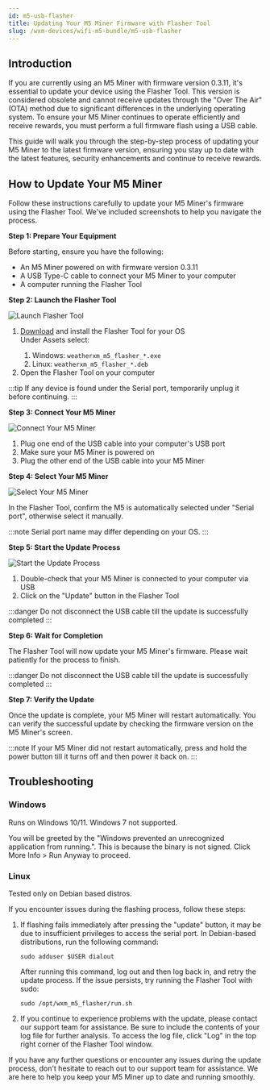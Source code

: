 ```yaml
---
id: m5-usb-flasher
title: Updating Your M5 Miner Firmware with Flasher Tool
slug: /wxm-devices/wifi-m5-bundle/m5-usb-flasher
---
```



<h2 id="introduction">Introduction</h2>
<p>If you are currently using an M5 Miner with firmware version 0.3.11, it's essential to update your device using the Flasher Tool. This version is considered obsolete and cannot receive updates through the "Over The Air" (OTA) method due to significant differences in the underlying operating system. To ensure your M5 Miner continues to operate efficiently and receive rewards, you must perform a full firmware flash using a USB cable.</p>
<p>This guide will walk you through the step-by-step process of updating your M5 Miner to the latest firmware version, ensuring you stay up to date with the latest features, security enhancements and continue to receive rewards.</p>
<h2 id="how-to-update-your-m5-miner">How to Update Your M5 Miner</h2>
<p>Follow these instructions carefully to update your M5 Miner's firmware using the Flasher Tool. We've included screenshots to help you navigate the process.</p>
<p><strong>Step 1: Prepare Your Equipment</strong></p>
<p>Before starting, ensure you have the following:</p>
<ul>
<li>An M5 Miner powered on with firmware version 0.3.11</li>
<li>A USB Type-C cable to connect your M5 Miner to your computer</li>
<li>A computer running the Flasher Tool</li>
</ul>

<p><strong>Step 2: Launch the Flasher Tool</strong></p>
<div class="explanation">
  <img src={useBaseUrl("img/wxm-devices/wifi-m5-bundle/usb-flasher-1.png")} alt="Launch Flasher Tool"/>
  <div>
    <ol>
    <li><a href="https://github.com/WeatherXM/m5_flasher/releases">Download</a> and install the Flasher Tool for your OS</li>
    Under Assets select:
    <ol>
        <li>Windows:  <code class="lang-bash">weatherxm_m5_flasher_*.exe</code></li>
        <li>Linux:  <code class="lang-bash">weatherxm_m5_flasher_*.deb</code></li>
    </ol>
    <li>Open the Flasher Tool on your computer</li>
    </ol>

:::tip
If any device is found under the Serial port, temporarily unplug it before continuing.
:::
  </div>
</div>


<p><strong>Step 3: Connect Your M5 Miner</strong></p>
<div class="explanation">
  <img src={useBaseUrl("img/wxm-devices/wifi-m5-bundle/usb-flasher-2.jpg")} alt="Connect Your M5 Miner"/>
  <ol>
  <li>Plug one end of the USB cable into your computer's USB port</li>
  <li>Make sure your M5 Miner is powered on</li>
  <li>Plug the other end of the USB cable into your M5 Miner</li>
  </ol>
</div>

<p><strong>Step 4: Select Your M5 Miner</strong></p>
<div class="explanation">
  <img src={useBaseUrl("img/wxm-devices/wifi-m5-bundle/usb-flasher-3.png")} alt="Select Your M5 Miner"/>
  <div>
    <p>In the Flasher Tool, confirm the M5 is automatically selected under "Serial port", otherwise select it manually.</p>

:::note
Serial port name may differ depending on your OS.
:::
  </div>
</div>


<p><strong>Step 5: Start the Update Process</strong></p>
<div class="explanation">
  <img src={useBaseUrl("img/wxm-devices/wifi-m5-bundle/usb-flasher-4.png")} alt="Start the Update Process"/>
  <div>
    <ol>
    <li>Double-check that your M5 Miner is connected to your computer via USB</li>
    <li>Click on the "Update" button in the Flasher Tool</li>
    </ol>

:::danger
Do not disconnect the USB cable till the update is successfully completed
:::
  </div>
</div>

<p><strong>Step 6: Wait for Completion</strong></p>
<p>The Flasher Tool will now update your M5 Miner's firmware. Please wait patiently for the process to finish.</p>

:::danger
Do not disconnect the USB cable till the update is successfully completed
:::

<p><strong>Step 7: Verify the Update</strong></p>
<p>Once the update is complete, your M5 Miner will restart automatically. You can verify the successful update by checking the firmware version on the M5 Miner's screen.</p>

:::note
If your M5 Miner did not restart automatically, press and hold the power button till it turns off and then power it back on.
:::

<h2 id="troubleshooting">Troubleshooting</h2>
<h3>Windows</h3>
<p>Runs on Windows 10/11. Windows 7 not supported.</p>
<p>You will be greeted by the "Windows prevented an unrecognized application from running.". This is because the binary is not signed. Click More Info > Run Anyway to proceed.</p>
<h3>Linux</h3>
<p>Tested only on Debian based distros.</p>
<p>If you encounter issues during the flashing process, follow these steps:</p>
<ol>
<li><p>If flashing fails immediately after pressing the "update" button, it may be due to insufficient privileges to access the serial port. In Debian-based distributions, run the following command:</p>
<pre><code class="lang-bash">sudo adduser $USER dialout
</code></pre>
<p>After running this command, log out and then log back in, and retry the update process. If the issue persists, try running the Flasher Tool with sudo:</p>
<pre><code class="lang-bash">sudo /opt/wxm_m5_flasher/run.sh
</code></pre>
</li>
<li><p>If you continue to experience problems with the update, please contact our support team for assistance. Be sure to include the contents of your log file for further analysis. To access the log file, click "Log" in the top right corner of the Flasher Tool window.</p>
</li>
</ol>
<p>If you have any further questions or encounter any issues during the update process, don't hesitate to reach out to our support team for assistance. We are here to help you keep your M5 Miner up to date and running smoothly.</p>

